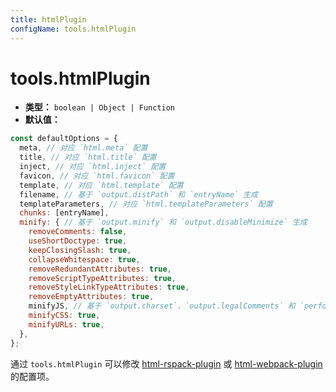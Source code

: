 ```yaml
---
title: htmlPlugin
configName: tools.htmlPlugin
---
```


# tools.htmlPlugin

- **类型：** `boolean | Object | Function`
- **默认值：**

```js
const defaultOptions = {
  meta, // 对应 `html.meta` 配置
  title, // 对应 `html.title` 配置
  inject, // 对应 `html.inject` 配置
  favicon, // 对应 `html.favicon` 配置
  template, // 对应 `html.template` 配置
  filename, // 基于 `output.distPath` 和 `entryName` 生成
  templateParameters, // 对应 `html.templateParameters` 配置
  chunks: [entryName],
  minify: { // 基于 `output.minify` 和 `output.disableMinimize` 生成
    removeComments: false,
    useShortDoctype: true,
    keepClosingSlash: true,
    collapseWhitespace: true,
    removeRedundantAttributes: true,
    removeScriptTypeAttributes: true,
    removeStyleLinkTypeAttributes: true,
    removeEmptyAttributes: true,
    minifyJS, // 基于 `output.charset`、`output.legalComments` 和 `performance.removeConsole` 生成
    minifyCSS: true,
    minifyURLs: true,
  },
};
```

通过 `tools.htmlPlugin` 可以修改 [html-rspack-plugin](https://github.com/rspack-contrib/html-rspack-plugin) 或 [html-webpack-plugin](https://github.com/jantimon/html-webpack-plugin) 的配置项。


<RsbuildConig />

